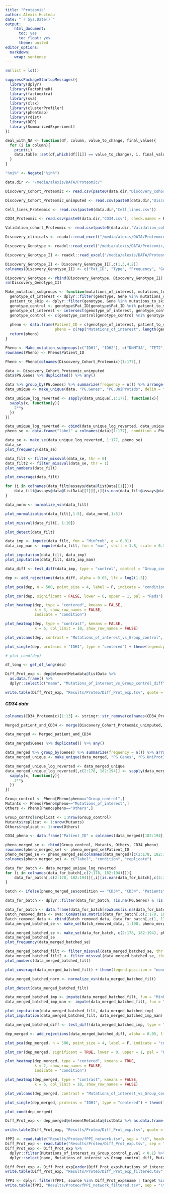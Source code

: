 ```yaml
---
title: "Proteomic"
author: Alexis Hucteau
date: "`r Sys.Date()`"
output:
    html_document:
      toc: yes
      toc_float: yes
      theme: united
editor_options:
  markdown:
    wrap: sentence
---
```



```r
rm(list = ls())

suppressPackageStartupMessages({
  library(dplyr)
  library(FactoMineR)
  library(factoextra)
  library(sva)
  library(xlsx)
  library(clusterProfiler)
  library(pheatmap)
  library(rdist)
  library(DEP)
  library(SummarizedExperiment)
})

deal_with_NA <- function(df, column, value_to_change, final_value){
  for (i in column){
    print(i)
    data.table::set(df,which(df[[i]] == value_to_change), i, final_value)
  }
}

"%ni%" <- Negate("%in%")
```

```r
data.dir <- "/media/alexis/DATA/Proteomic/"

Discovery_Cohort_Proteomic <- read.csv(paste0(data.dir,"Discovery_cohort.csv"))

Discovery_Cohort_Proteomic_unimputed <- read.csv(paste0(data.dir,"Discovery_cohort_unimputed.csv"), check.names = F)

Cell_lines_Proteomic <- read.csv(paste0(data.dir,"Cell_lines.csv"))

CD34_Proteomic <- read.csv(paste0(data.dir,"CD34.csv"), check.names = F)

Validation_cohort_Proteomic <- read.csv(paste0(data.dir,"Validation_cohort.csv"), dec = ",")
```

```r
Discovery_clinicals <- readxl::read_excel("/media/alexis/DATA/Proteomic/1-s2.0-S1535610822000587-mmc7/Data_S1_Discovery_Cohort.xlsx", sheet = "Clinical Characteristics")

Discovery_Genotype <- readxl::read_excel("/media/alexis/DATA/Proteomic/1-s2.0-S1535610822000587-mmc7/Data_S1_Discovery_Cohort.xlsx", sheet = "PanelSeq I")

Discovery_Genotype_II <- readxl::read_excel("/media/alexis/DATA/Proteomic/1-s2.0-S1535610822000587-mmc7/Data_S1_Discovery_Cohort.xlsx", sheet = "PanelSeq II")

Discovery_Genotype_II <- Discovery_Genotype_II[,c(1,3,4,2)]
colnames(Discovery_Genotype_II) <- c("Pat_ID", "Type", "Frequency", "Gene")

Discovery_Genotype <- rbind(Discovery_Genotype, Discovery_Genotype_II)
rm(Discovery_Genotype_II)
```



```r
Make_mutation_subgroups <- function(mutations_of_interest, mutations_to_skip, genotype = Discovery_Genotype, no_mutated_patients = c("F126", "F86", "F129", "F30")){
  genotype_of_interest <- dplyr::filter(genotype, Gene %in% mutations_of_interest) %>% .$Pat_ID %>% unique()
  patient_to_skip <- dplyr::filter(genotype, Gene %in% mutations_to_skip) %>% .$Pat_ID %>% unique()
  genotype_control <- genotype$Pat_ID[genotype$Pat_ID %ni% patient_to_skip] %>% unique()
  genotype_of_interest <- intersect(genotype_of_interest, genotype_control)
  genotype_control <- c(genotype_control[genotype_control %ni% genotype_of_interest], no_mutated_patients)
  
  pheno <- data.frame(Patient_ID = c(genotype_of_interest, patient_to_skip, genotype_control), 
                      pheno = c(rep("Mutations_of_interest", length(genotype_of_interest)), rep("Others", length(patient_to_skip)), rep("Group_control", length(genotype_control))))
  return(pheno)  
}
```



```r
Pheno <- Make_mutation_subgroups(c("IDH1", "IDH2"), c("DNMT3A", "TET2", "DNMT1", "NPM1"))
rownames(Pheno) <- Pheno$Patient_ID

Pheno <- Pheno[colnames(Discovery_Cohort_Proteomic)[1:177],]
```


```r
data <- Discovery_Cohort_Proteomic_unimputed
data$PG.Genes %>% duplicated() %>% any()

data %>% group_by(PG.Genes) %>% summarize(frequency = n()) %>% arrange(desc(frequency)) %>% filter(frequency > 1)
data_unique <- make_unique(data, "PG.Genes", "PG.UniProtIds", delim = ";")

data_unique_log_reverted <- sapply(data_unique[,1:177], function(x){
  sapply(x, function(y){
    2**y
  })
})

data_unique_log_reverted <- cbind(data_unique_log_reverted, data_unique[,177:183])
pheno_se <- data.frame("label" = colnames(data)[1:177], condition = Pheno$pheno, replicate = 1:177)

data_se <- make_se(data_unique_log_reverted, 1:177, pheno_se)
data_se
plot_frequency(data_se)
```

```r
data_filt <- filter_missval(data_se, thr = 0)
data_filt2 <- filter_missval(data_se, thr = 1)
plot_numbers(data_filt)
```

```r
plot_coverage(data_filt)
```

```r
for (i in colnames(data_filt@assays@data@listData[[1]])){
    data_filt@assays@data@listData[[1]][,i][is.nan(data_filt@assays@data@listData[[1]][,i])]<-NA
}

data_norm <- normalize_vsn(data_filt)

plot_normalization(data_filt[,1:5], data_norm[,1:5])
```

```r
plot_missval(data_filt[, 1:10])
```

```r
plot_detect(data_filt)
```

```r
data_imp <- impute(data_filt, fun = "MinProb", q = 0.01)
data_imp_man <- impute(data_filt, fun = "man", shift = 1.8, scale = 0.3)

plot_imputation(data_filt, data_imp)
plot_imputation(data_filt, data_imp_man)
```

```r
data_diff <- test_diff(data_imp, type = "control", control = "Group_control")

dep <- add_rejections(data_diff, alpha = 0.05, lfc = log2(1.5))
```

```r
plot_pca(dep, n = 500, point_size = 4, label = F, indicate = "condition")
```

```r
plot_cor(dep, significant = FALSE, lower = 0, upper = 1, pal = "Reds")
```

```r
plot_heatmap(dep, type = "centered", kmeans = FALSE, 
             k = 3, show_row_names = FALSE,
             indicate = "condition")
```

```r
plot_heatmap(dep, type = "contrast", kmeans = FALSE, 
             k = 6, col_limit = 10, show_row_names = FALSE)
```

```r
plot_volcano(dep, contrast = "Mutations_of_interest_vs_Group_control", label_size = 2, add_names = TRUE, adjusted = F)
```

```r
plot_single(dep, proteins = "IDH1", type = "centered") + theme(legend.position = "none")
```

```r
# plot_cond(dep)
```

```r
df_long <- get_df_long(dep)
```

```r
Diff_Prot_exp <- dep@elementMetadata@listData %>% 
  as.data.frame() %>%
  dplyr::select(c("name", "Mutations_of_interest_vs_Group_control_diff", "Mutations_of_interest_vs_Group_control_p.val"))

write.table(Diff_Prot_exp, "Results/Proteo/Diff_Prot_exp.tsv", quote = F, row.names = F, sep = "\t")
```


##### CD34 data 

```r
colnames(CD34_Proteomic)[1:13] <- stringr::str_remove(colnames(CD34_Proteomic)[1:13], pattern = "20210617_EXPL2_AsJa_SA_Revision_Healthy_DIAproteome_CD34cells_") %>% stringr::str_remove(pattern = ".raw.PG.Quantity") %>% stringr::str_split(pattern = "] ") %>% lapply(function(x) x[2]) %>% unlist()
```

```r
Merged_patient_and_CD34 <- merge(Discovery_Cohort_Proteomic_unimputed, CD34_Proteomic, by.x = "PG.UniProtIds", by.y = "UniProtIds", all.x =T, all.y = T)

data_merged <- Merged_patient_and_CD34

data_merged$Genes %>% duplicated() %>% any()

data_merged %>% group_by(Genes) %>% summarize(frequency = n()) %>% arrange(desc(frequency)) %>% filter(frequency > 1)
data_merged_unique <- make_unique(data_merged, "PG.Genes", "PG.UniProtIds", delim = ";")

data_merged_unique_log_reverted <- data_merged_unique
data_merged_unique_log_reverted[,c(2:178, 182:194)] <- sapply(data_merged_unique_log_reverted[,c(2:178, 182:194)], function(x){
  sapply(x, function(y){
    2**y
  })
})

Group_control <- Pheno[Pheno$pheno=="Group_control",]
Mutants <- Pheno[Pheno$pheno=="Mutations_of_interest",]
Others <- Pheno[Pheno$pheno=="Others",]

Group_control$replicat <- 1:nrow(Group_control)
Mutants$replicat <- 1:nrow(Mutants)
Others$replicat <- 1:nrow(Others)

CD34_pheno <- data.frame("Patient_ID" = colnames(data_merged)[182:194], "pheno" = rep("CD34", 13), "replicat" = 1:13)

pheno_merged_se <- rbind(Group_control, Mutants, Others, CD34_pheno)
rownames(pheno_merged_se) <- pheno_merged_se$Patient_ID
pheno_merged_se <- pheno_merged_se[colnames(data_merged)[c(2:178, 182:194)],]
colnames(pheno_merged_se) <- c("label", "condition", "replicate")

data_for_batch <- data_merged_unique_log_reverted
for (i in colnames(data_for_batch[,c(2:178, 182:194)])){
    data_for_batch[,c(2:178, 182:194)][,i][is.nan(data_for_batch[,c(2:178, 182:194)][,i])]<-NA
}

batch <- ifelse(pheno_merged_se$condition == "CD34", "CD34", "Patients")

data_for_batch <- dplyr::filter(data_for_batch, !is.na(PG.Genes) & !is.na(Genes))

data_for_batch <- data.frame(data_for_batch[rowSums(is.na(data_for_batch[,2:178])) < 176 & rowSums(is.na(data_for_batch[,182:194])) < 12,])
Batch_removed_data <- sva::ComBat(as.matrix(data_for_batch[,c(2:178, 182:194)]), batch)
Batch_removed_data <- cbind(Batch_removed_data, data_for_batch[,c(1, 179:181, 195:200)])
data_merged_batched_se <- make_se(Batch_removed_data, 1:190, pheno_merged_se)

data_merged_batched_se <- make_se(data_for_batch, c(2:178, 182:194), pheno_merged_se)
data_merged_batched_se
plot_frequency(data_merged_batched_se)
```

```r
data_merged_batched_filt <- filter_missval(data_merged_batched_se, thr = 0)
data_merged_batched_filt2 <- filter_missval(data_merged_batched_se, thr = 1)
plot_numbers(data_merged_batched_filt)
```

```r
plot_coverage(data_merged_batched_filt) + theme(legend.position = "none")
```

```r
data_merged_batched_norm <- normalize_vsn(data_merged_batched_filt)
```

```r
plot_detect(data_merged_batched_filt)
```

```r
data_merged_batched_imp <- impute(data_merged_batched_filt, fun = "MinProb", q = 0.01)
data_merged_batched_imp_man <- impute(data_merged_batched_filt, fun = "man", shift = 1.8, scale = 0.3)

plot_imputation(data_merged_batched_filt, data_merged_batched_imp)
plot_imputation(data_merged_batched_filt, data_merged_batched_imp_man)
```

```r
data_merged_batched_diff <- test_diff(data_merged_batched_imp, type = "control", control = "Group_control")

dep_merged <- add_rejections(data_merged_batched_diff, alpha = 0.05, lfc = log2(1.5))
```

```r
plot_pca(dep_merged, n = 500, point_size = 4, label = F, indicate = "condition")
```

```r
plot_cor(dep_merged, significant = TRUE, lower = 0, upper = 1, pal = "Reds")
```

```r
plot_heatmap(dep_merged, type = "centered", kmeans = TRUE, 
             k = 2, show_row_names = FALSE,
             indicate = "condition")
```

```r
plot_heatmap(dep_merged, type = "contrast", kmeans = FALSE, 
             k = 6, col_limit = 10, show_row_names = FALSE)
```

```r
plot_volcano(dep_merged, contrast = "Mutations_of_interest_vs_Group_control", label_size = 2, add_names = TRUE, adjusted = F)
```

```r
plot_single(dep_merged, proteins = "IDH1", type = "centered") + theme(legend.position = "none")
```

```r
plot_cond(dep_merged)
```

```r
Diff_Prot_exp <- dep_merged@elementMetadata@listData %>% as.data.frame()

write.table(Diff_Prot_exp, "Results/Proteo/Diff_Prot_exp.tsv", quote = F, row.names = F, sep = "\t")
```

```r
fPPI <- read.table("Results/Proteo/fPPI_network.tsv", sep = "\t", header = T)
Diff_Prot_exp <- read.table("Results/Proteo/Diff_Prot_exp.tsv", sep = "\t", header = T) %>% as.data.frame()
Diff_Prot_exp <- Diff_Prot_exp %>% 
  dplyr::filter(Mutations_of_interest_vs_Group_control_p.val < 0.1) %>% 
  dplyr::select(name, Mutations_of_interest_vs_Group_control_diff, Mutations_of_interest_vs_Group_control_p.val, ProteinDescriptions)

Diff_Prot_exp <- Diff_Prot_exp[order(Diff_Prot_exp$Mutations_of_interest_vs_Group_control_diff, decreasing =T),]
write.table(Diff_Prot_exp, "Results/Proteo/Diff_Prot_exp_filtered.tsv", sep = "\t", quote = F, row.names = F)

fPPI <- dplyr::filter(fPPI, source %in% Diff_Prot_exp$name | target %in% Diff_Prot_exp$name)
write.table(fPPI, "Results/Proteo/fPPI_network_filtered.tsv", sep = "\t", quote = F, row.names = F)
```

